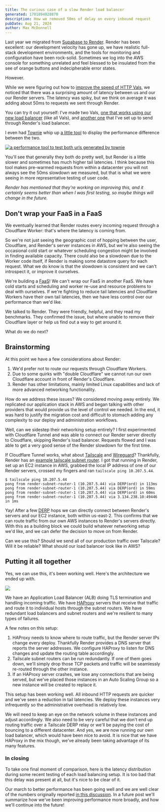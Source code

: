 ```yaml
---
title: The curious case of a slow Render load balancer
generated: 1701894028870
description: How we removed 50ms of delay on every inbound request
pubDate: Aug 21, 2024
author: Max McDonnell
---
```



Last year we migrated from [Supabase to
Render](https://blog.val.town/blog/migrating-from-supabase/). Render
has been excellent: our development velocity has gone up, we have realistic
full-stack development environments, and the tools for monitoring
and configuration have been rock-solid. Sometimes we log into the AWS
console for something unrelated and feel blessed to be insulated from the
see of orange buttons and indecipherable error states.

However.

While we were figuring out how to [improve the speed of HTTP
Vals](https://github.com/val-town/val-town-product/discussions/113), we noticed
that there was a surprising amount of latency between us and our our Render
servers. The latency was spiky, but we think on average it was adding
about 50ms to requests we sent through Render.

You can try it out yourself: I've made two Vals, [one that works using our new
load balancer](https://www.val.town/v/maxm/itsOnValTown) (like all Vals), and
[another one](https://www.val.town/v/maxm/itsOnRender) that I've set up to send
through Render's load balancer.

I even had [Townie](https://www.val.town/townie) whip up [a little
tool](https://maxm-governingvioletkrill.web.val.run/) to display the performance
difference between the two.

[![a performance tool to test both urls generated by
townie](./render-load-balancer/townie-performance-test.png)](https://maxm-governingvioletkrill.web.val.run/)

You'll see that generally they both do pretty well, but Render is a little
slower and sometimes has much higher tail latencies. I think because this tool
makes pre-warmed requests from within a datacenter you will not always see the
50ms slowdown we measured, but that is what we were seeing in more
representative testing of user code.

*Render has mentioned that they're working on improving this, and it certainly
seems better than when I was first testing, so maybe things will change in the
future.*

## Don't wrap your FaaS in a FaaS

We eventually learned that Render routes
every incoming request through a Cloudflare Worker: that's where the latency
is coming from.

So we're not just seeing the
geographic cost of hopping between the user, Cloudflare, and Render's server
instances in AWS, but we're also seeing the
occasional cold start or whatever scheduling congestion might be involved in
finding available capacity. There could also be a slowdown due to the Worker
code itself, if Render is making some datastore query for each request.
What we do know is that the slowdown is consistent and we can't
introspect it, or improve it ourselves.

We're building a [FaaS](https://en.wikipedia.org/wiki/Function_as_a_service)! We
can't wrap our FaaS in another FaaS. We have cold starts and scheduling and
worker re-use and resource problems to deal with ourselves. If we're fighting to
reduce tail latencies and Cloudflare Workers have their own tail latencies,
then we have less control over our performance than we'd like.

We talked to Render. They were friendly, helpful, and they read my benchmarks. They
confirmed the issue, but where unable to remove their Cloudflare layer or
help us find out a way to get around it.

What do we do next?

## Brainstorming

At this point we have a few considerations about Render:

1. We'd prefer not to route our requests through Cloudflare Workers.
2. Due to some quirks with "double Cloudflare" we cannot run our own Cloudflare
   account in front of Render's Cloudflare.
3. Render has other limitations, mainly limited Linux capabilities and lack of
   more advanced networking functionality.

How do we address these issues? We considered moving away entirely. We replicated
our application stack in AWS
and began talking with other providers that would provide us the level of
control we needed. In the end, it was hard to justify the migration cost and
difficult to stomach adding any complexity to our deploy and administration
workflows.

Well, can we sidestep their networking setup entirely? I first experimented with
Cloudflare Tunnel and was able to connect our Render server directly to
Cloudflare, skipping Render's load balancer. Requests flowed and I was able to
get a very good sense of the Render slowdown for the first time.

If Cloudflare Tunnel works, what about [Tailscale](https://tailscale.com/)
and [Wireguard](https://www.wireguard.com/)? Thankfully, Render
has an [example tailscale subnet
router](https://github.com/render-examples/tailscale). I got that running in
Render, set up an EC2 instance in AWS, grabbed the local IP address of one of
our Render servers, crossed my fingers and ran `tailscale ping 10.207.5.44`.

```
$ tailscale ping 10.207.5.44
pong from render-subnet-router-1 (10.207.5.44) via DERP(ord) in 113ms
pong from render-subnet-router-1 (10.207.5.44) via DERP(ord) in 59ms
pong from render-subnet-router-1 (10.207.5.44) via DERP(ord) in 60ms
pong from render-subnet-router-1 (10.207.5.44) via 3.134.238.10:49446 in 1ms
```

Yay! After a few [DERP](https://tailscale.com/kb/1232/derp-servers) hops we can
directly connect between Render's servers and our EC2 instance, both within
us-east-2. This confirms that we can route traffic from our own AWS instances to
Render's servers directly. With this as a building block we could build whatever
networking setup we'd like, and we can defer the decision to move on from
Render.

Can we use this? Should we send all of our production traffic over Tailscale?
Will it be reliable? What should our load balancer look like in AWS?

## Putting it all together

Yes, we can use this, it's been working well. Here's the architecture we ended up with.

![](./render-load-balancer/arch-diagram.png)

We have an Application Load Balancer (ALB) doing TLS termination and handling
incoming traffic. We have [HAProxy](https://www.haproxy.org/) servers that receive
that traffic and route it
to individual hosts through the subnet routers. We have redundant load balancers
and subnet routers and we're resilient to many types of failures.

A few notes on this setup:

1. HAProxy needs to know where to route traffic, but the Render server IPs change
   every deploy. Thankfully Render provides a DNS server that reports the server
   addresses. We configure HAProxy to listen for DNS changes and update the
   routing table accordingly.
2. Tailscale subnet routers can be run redundantly. If one of them goes down,
   we'll simply drop those TCP packets and traffic will be seamlessly re-routed
   through the other instance.
3. If an HAProxy server crashes, we lose any connections that are being
   served, but we've placed those instances in an Auto Scaling Group so a new
   instance will be created to replace it.

This setup has been working well. All inbound HTTP requests are quicker
and we've seen a reduction in tail latencies. We deploy these instances very
infrequently so the administrative overhead is relatively low.

We will need to keep an eye on the network volume in these instances and adjust
accordingly. We also need to be very careful that we don't end up routing
traffic over a Tailscale DERP relay or we'll be paying the cost of bouncing to a
different datacenter. And yes, we are now running our own load balancer, which
would have been nice to avoid. It is nice that we have HAProxy in the mix
though, we've already been taking advantage of its many features.

### In closing

<LatencyHistogram />

To take one final moment of comparison, here is the latency distribution during
some recent testing of each load balancing setup. It is too bad that this delay
was present at all, but it's nice to be clear of it.

Our march to better performance has been going well and we are well clear of the
numbers originally reported [in this
discussion](https://github.com/val-town/val-town-product/discussions/113). In a
future post we'll summarize how we've been improving performance more broadly, and
how we'll continue into the future!
